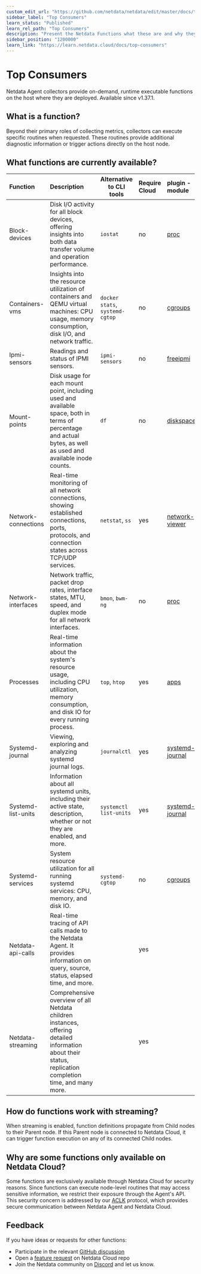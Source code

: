 ```yaml
---
custom_edit_url: "https://github.com/netdata/netdata/edit/master/docs/top-monitoring-netdata-functions.md"
sidebar_label: "Top Consumers"
learn_status: "Published"
learn_rel_path: "Top Consumers"
description: "Present the Netdata Functions what these are and why they should be used."
sidebar_position: "1200000"
learn_link: "https://learn.netdata.cloud/docs/top-consumers"
---
```


# Top Consumers

Netdata Agent collectors provide on-demand, runtime executable functions on the host where they are deployed. Available since v1.37.1.

## What is a function?

Beyond their primary roles of collecting metrics, collectors can execute specific routines when requested. These routines provide additional diagnostic information or trigger actions directly on the host node.

## What functions are currently available?

| Function            | Description                                                                                                                                                    | Alternative to CLI tools        | Require Cloud | plugin - module                                                                                                |
|:--------------------|:---------------------------------------------------------------------------------------------------------------------------------------------------------------|---------------------------------|:--------------|:---------------------------------------------------------------------------------------------------------------|
| Block-devices       | Disk I/O activity for all block devices, offering insights into both data transfer volume and operation performance.                                           | `iostat`                        | no            | [proc](https://github.com/netdata/netdata/tree/master/src/collectors/proc.plugin#readme)                       |
| Containers-vms      | Insights into the resource utilization of containers and QEMU virtual machines: CPU usage, memory consumption, disk I/O, and network traffic.                  | `docker stats`, `systemd-cgtop` | no            | [cgroups](https://github.com/netdata/netdata/tree/master/src/collectors/cgroups.plugin#readme)                 |
| Ipmi-sensors        | Readings and status of IPMI sensors.                                                                                                                           | `ipmi-sensors`                  | no            | [freeipmi](https://github.com/netdata/netdata/tree/master/src/collectors/freeipmi.plugin#readme)               |
| Mount-points        | Disk usage for each mount point, including used and available space, both in terms of percentage and actual bytes, as well as used and available inode counts. | `df`                            | no            | [diskspace](https://github.com/netdata/netdata/tree/master/src/collectors/diskspace.plugin#readme)             |
| Network-connections | Real-time monitoring of all network connections, showing established connections, ports, protocols, and connection states across TCP/UDP services.             | `netstat`, `ss`                 | yes           | [network-viewer](https://github.com/netdata/netdata/tree/master/src/collectors/network-viewer.plugin)          |
| Network-interfaces  | Network traffic, packet drop rates, interface states, MTU, speed, and duplex mode for all network interfaces.                                                  | `bmon`, `bwm-ng`                | no            | [proc](https://github.com/netdata/netdata/tree/master/src/collectors/proc.plugin#readme)                       |
| Processes           | Real-time information about the system's resource usage, including CPU utilization, memory consumption, and disk IO for every running process.                 | `top`, `htop`                   | yes           | [apps](https://github.com/netdata/netdata/blob/master/src/collectors/apps.plugin/README.md)                                                                  |
| Systemd-journal     | Viewing, exploring and analyzing systemd journal logs.                                                                                                         | `journalctl`                    | yes           | [systemd-journal](https://github.com/netdata/netdata/tree/master/src/collectors/systemd-journal.plugin#readme) |
| Systemd-list-units  | Information about all systemd units, including their active state, description, whether or not they are enabled, and more.                                     | `systemctl list-units`          | yes           | [systemd-journal](https://github.com/netdata/netdata/tree/master/src/collectors/systemd-journal.plugin#readme) |
| Systemd-services    | System resource utilization for all running systemd services: CPU, memory, and disk IO.                                                                        | `systemd-cgtop`                 | no            | [cgroups](https://github.com/netdata/netdata/tree/master/src/collectors/cgroups.plugin#readme)                 |
| Netdata-api-calls   | Real-time tracing of API calls made to the Netdata Agent. It provides information on query, source, status, elapsed time, and more.                            |                                 | yes           |                                                                                                                |
| Netdata-streaming   | Comprehensive overview of all Netdata children instances, offering detailed information about their status, replication completion time, and many more.        |                                 | yes           |                                                                                                                |

## How do functions work with streaming?

When streaming is enabled, function definitions propagate from Child nodes to their Parent node. If this Parent node is connected to Netdata Cloud, it can trigger function execution on any of its connected Child nodes.

## Why are some functions only available on Netdata Cloud?

Some functions are exclusively available through Netdata Cloud for security reasons. Since functions can execute node-level routines that may access sensitive information, we restrict their exposure through the Agent's API. This security concern is addressed by our [ACLK](/docs/netdata-cloud/agent-cloud-link-aclk) protocol, which provides secure communication between Netdata Agent and Netdata Cloud.

## Feedback

If you have ideas or requests for other functions:

- Participate in the relevant [GitHub discussion](https://github.com/netdata/netdata/discussions/14412)
- Open a [feature request](https://github.com/netdata/netdata-cloud/issues/new?assignees=&labels=feature+request%2Cneeds+triage&template=FEAT_REQUEST.yml&title=%5BFeat%5D%3A+) on Netdata Cloud repo
- Join the Netdata community on [Discord](https://discord.com/invite/2mEmfW735j) and let us know.
